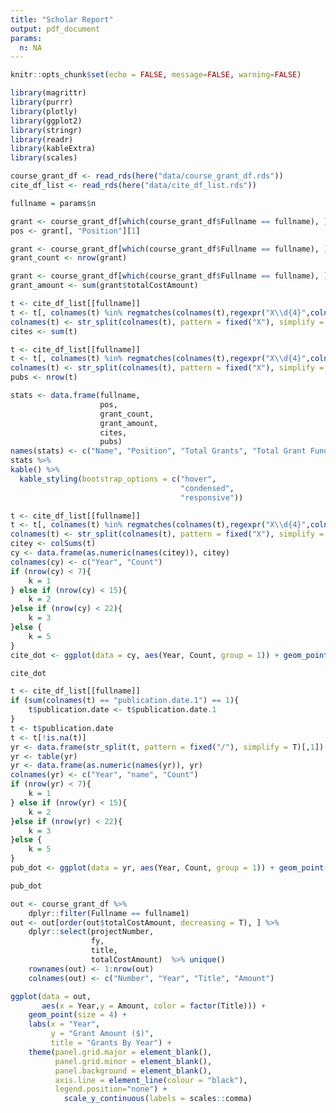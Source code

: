 ```yaml
---
title: "Scholar Report"
output: pdf_document
params:
  n: NA
---
```


```r
knitr::opts_chunk$set(echo = FALSE, message=FALSE, warning=FALSE)
```

```r
library(magrittr)
library(purrr)
library(plotly)
library(ggplot2)
library(stringr)
library(readr)
library(kableExtra)
library(scales)
```

```r
course_grant_df <- read_rds(here("data/course_grant_df.rds"))
cite_df_list <- read_rds(here("data/cite_df_list.rds"))
```


```r
fullname = params$n
```


```r
grant <- course_grant_df[which(course_grant_df$Fullname == fullname), ]
pos <- grant[, "Position"][1]
```

```r
grant <- course_grant_df[which(course_grant_df$Fullname == fullname), ]
grant_count <- nrow(grant)
```

```r
grant <- course_grant_df[which(course_grant_df$Fullname == fullname), ]
grant_amount <- sum(grant$totalCostAmount)
```

```r
t <- cite_df_list[[fullname]]
t <- t[, colnames(t) %in% regmatches(colnames(t),regexpr("X\\d{4}",colnames(t)))]
colnames(t) <- str_split(colnames(t), pattern = fixed("X"), simplify = T)[,2]
cites <- sum(t)
```

```r
t <- cite_df_list[[fullname]]
t <- t[, colnames(t) %in% regmatches(colnames(t),regexpr("X\\d{4}",colnames(t)))]
colnames(t) <- str_split(colnames(t), pattern = fixed("X"), simplify = T)[,2]
pubs <- nrow(t)
```


```r
stats <- data.frame(fullname,
                    pos,
                    grant_count,
                    grant_amount,
                    cites,
                    pubs)
names(stats) <- c("Name", "Position", "Total Grants", "Total Grant Funding", "Total Citations", "Total Publications")
stats %>% 
kable() %>%
  kable_styling(bootstrap_options = c("hover", 
                                      "condensed", 
                                      "responsive"))
```

```r
t <- cite_df_list[[fullname]]
t <- t[, colnames(t) %in% regmatches(colnames(t),regexpr("X\\d{4}",colnames(t)))]
colnames(t) <- str_split(colnames(t), pattern = fixed("X"), simplify = T)[,2]
citey <- colSums(t)
cy <- data.frame(as.numeric(names(citey)), citey)
colnames(cy) <- c("Year", "Count")
if (nrow(cy) < 7){
    k = 1
} else if (nrow(cy) < 15){
    k = 2
}else if (nrow(cy) < 22){
    k = 3
}else {
    k = 5
}
cite_dot <- ggplot(data = cy, aes(Year, Count, group = 1)) + geom_point(color = "#F8766D", size = 4) + geom_line(color = "#F8766D") + labs(Year = "Year", y = "Citations", title = "Citations By Year") + theme(panel.grid.major = element_blank(), panel.grid.minor = element_blank(),panel.background = element_blank(), axis.line = element_line(colour = "black"), legend.position="none") + scale_x_continuous(breaks=seq(min(cy$Year), max(cy$Year), by = k))

cite_dot
```

```r
t <- cite_df_list[[fullname]]
if (sum(colnames(t) == "publication.date.1") == 1){
    t$publication.date <- t$publication.date.1
}
t <- t$publication.date
t <- t[!is.na(t)]
yr <- data.frame(str_split(t, pattern = fixed("/"), simplify = T)[,1])
yr <- table(yr)
yr <- data.frame(as.numeric(names(yr)), yr)
colnames(yr) <- c("Year", "name", "Count")
if (nrow(yr) < 7){
    k = 1
} else if (nrow(yr) < 15){
    k = 2
}else if (nrow(yr) < 22){
    k = 3
}else {
    k = 5
}
pub_dot <- ggplot(data = yr, aes(Year, Count, group = 1)) + geom_point(color = "#619CFF", size = 4) + geom_line(color = "#619CFF") + labs(x = "Year", y = "Publications", title = "Publications By Year") + theme(panel.grid.major = element_blank(), panel.grid.minor = element_blank(),panel.background = element_blank(), axis.line = element_line(colour = "black"), legend.position="none") + scale_x_continuous(breaks=seq(min(yr$Year), max(yr$Year), by = k))

pub_dot
```

```r
out <- course_grant_df %>%
    dplyr::filter(Fullname == fullname1) 
out <- out[order(out$totalCostAmount, decreasing = T), ] %>%
    dplyr::select(projectNumber,
                  fy,
                  title,
                  totalCostAmount)  %>% unique()
    rownames(out) <- 1:nrow(out)
    colnames(out) <- c("Number", "Year", "Title", "Amount")

ggplot(data = out, 
       aes(x = Year,y = Amount, color = factor(Title))) + 
    geom_point(size = 4) + 
    labs(x = "Year", 
         y = "Grant Amount ($)", 
         title = "Grants By Year") + 
    theme(panel.grid.major = element_blank(), 
          panel.grid.minor = element_blank(),
          panel.background = element_blank(), 
          axis.line = element_line(colour = "black"), 
          legend.position="none") + 
            scale_y_continuous(labels = scales::comma)
    
```

